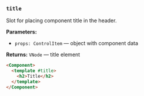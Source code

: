 ### `title`

Slot for placing component title in the header.

**Parameters:**
- `props: ControlItem` — object with component data

**Returns:** `VNode` — title element

```html
<Component>
  <template #title>
    <h2>Title</h2>
  </template>
</Component>
```
